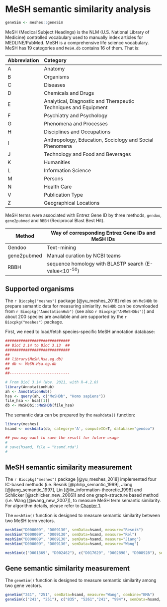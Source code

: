 # MeSH semantic similarity analysis {#meshes-semantic-similarity}


```r
geneSim <- meshes::geneSim
```


MeSH (Medical Subject Headings) is the NLM (U.S. National Library of
Medicine) controlled vocabulary used to manually index articles for
MEDLINE/PubMed. MeSH is a comprehensive life science vocabulary. MeSH has
19 categories and `MeSH.db` contains 16 of them. That is:

|Abbreviation |Category                                                        |
|:------------|:---------------------------------------------------------------|
|A            |Anatomy                                                         |
|B            |Organisms                                                       |
|C            |Diseases                                                        |
|D            |Chemicals and Drugs                                             |
|E            |Analytical, Diagnostic and Therapeutic Techniques and Equipment |
|F            |Psychiatry and Psychology                                       |
|G            |Phenomena and Processes                                         |
|H            |Disciplines and Occupations                                     |
|I            |Anthropology, Education, Sociology and Social Phenomena         |
|J            |Technology and Food and Beverages                               |
|K            |Humanities                                                      |
|L            |Information Science                                             |
|M            |Persons                                                         |
|N            |Health Care                                                     |
|V            |Publication Type                                                |
|Z            |Geographical Locations                                          |

MeSH terms were associated with Entrez Gene ID by three methods,
`gendoo`, `gene2pubmed` and `RBBH` (Reciprocal Blast Best Hit).

|Method|Way of corresponding Entrez Gene IDs and MeSH IDs|
|------|-------------------------------------------------|
|Gendoo|Text-mining|
|gene2pubmed|Manual curation by NCBI teams|
|RBBH|sequence homology with BLASTP search (E-value<10<sup>-50</sup>)|

## Supported organisms {#meshes-supported-organisms}

The `r Biocpkg("meshes")` package [@yu_meshes_2018] relies on `MeSHDb` to prepare semantic data for measuring simiarlity. `MeSHDb` can be downloaded from `r Biocpkg("AnnotationHub")` (see also `r Biocpkg("AHMeSHDbs")`) and about 200 species are available and are supported by the `r Biocpkg("meshes")` package. 

First, we need to load/fetch species-specific MeSH annotation database:

```r
#############################
## BioC 2.14 to BioC 3.13  ##
#############################
##
## library(MeSH.Hsa.eg.db)
## db <- MeSH.Hsa.eg.db
##
##---------------------------

# From BioC 3.14 (Nov. 2021, with R-4.2.0)
library(AnnotationHub)
ah <- AnnotationHub()
hsa <- query(ah, c("MeSHDb", "Homo sapiens"))
file_hsa <- hsa[[1]]
db <- MeSHDbi::MeSHDb(file_hsa)
```

The semantic data can be prepared by the `meshdata()` function:

```r
library(meshes)
hsamd <- meshdata(db, category='A', computeIC=T, database="gendoo")

## you may want to save the result for future usage
# 
# save(hsamd, file = "hsamd.rda")
#
```


## MeSH semantic similarity measurement {#meshes-semantic-simiarlity}

The `r Biocpkg("meshes")` package [@yu_meshes_2018] implemented four IC-based methods (i.e. Resnik [@philip_semantic_1999], Jiang [@jiang_semantic_1997],
Lin [@lin_information-theoretic_1998] and Schlicker [@schlicker_new_2006]) and one graph-structure based method (i.e. Wang [@wang_new_2007]), to measure MeSH term semantic similarity. For algorithm details, please refer to [Chapter 1](#semantic-similarity-overview).


The `meshSim()` function is designed to measure semantic similarity between two MeSH term vectors.

```r
meshSim("D000009", "D009130", semData=hsamd, measure="Resnik")
meshSim("D000009", "D009130", semData=hsamd, measure="Rel")
meshSim("D000009", "D009130", semData=hsamd, measure="Jiang")
meshSim("D000009", "D009130", semData=hsamd, measure="Wang")

meshSim(c("D001369", "D002462"), c("D017629", "D002890", "D008928"), semData=hsamd, measure="Wang")
```



## Gene semantic similarity measurement {#gene-meshes-semantic-similarity}


The `geneSim()` function is designed to measure semantic similarity among two gene vectors.

```r
geneSim("241", "251", semData=hsamd, measure="Wang", combine="BMA")
geneSim(c("241", "251"), c("835", "5261","241", "994"), semData=hsamd, measure="Wang", combine="BMA")
```

